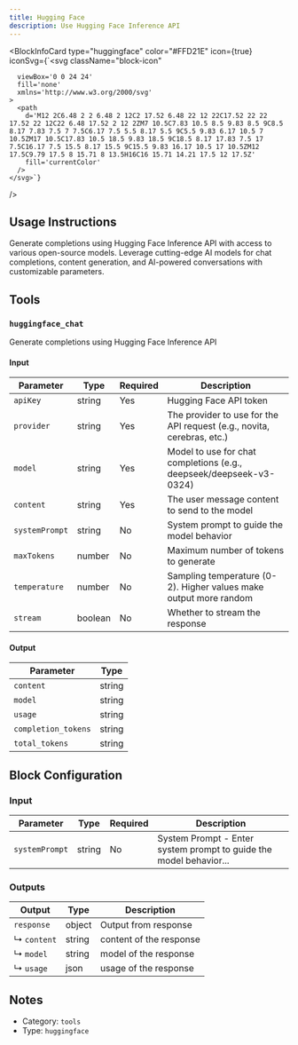 ```yaml
---
title: Hugging Face
description: Use Hugging Face Inference API
---
```



<BlockInfoCard 
  type="huggingface"
  color="#FFD21E"
  icon={true}
  iconSvg={`<svg className="block-icon"
      
      
      
      viewBox='0 0 24 24'
      fill='none'
      xmlns='http://www.w3.org/2000/svg'
    >
      <path
        d='M12 2C6.48 2 2 6.48 2 12C2 17.52 6.48 22 12 22C17.52 22 22 17.52 22 12C22 6.48 17.52 2 12 2ZM7 10.5C7.83 10.5 8.5 9.83 8.5 9C8.5 8.17 7.83 7.5 7 7.5C6.17 7.5 5.5 8.17 5.5 9C5.5 9.83 6.17 10.5 7 10.5ZM17 10.5C17.83 10.5 18.5 9.83 18.5 9C18.5 8.17 17.83 7.5 17 7.5C16.17 7.5 15.5 8.17 15.5 9C15.5 9.83 16.17 10.5 17 10.5ZM12 17.5C9.79 17.5 8 15.71 8 13.5H16C16 15.71 14.21 17.5 12 17.5Z'
        fill='currentColor'
      />
    </svg>`}
/>

## Usage Instructions

Generate completions using Hugging Face Inference API with access to various open-source models. Leverage cutting-edge AI models for chat completions, content generation, and AI-powered conversations with customizable parameters.



## Tools

### `huggingface_chat`

Generate completions using Hugging Face Inference API

#### Input

| Parameter | Type | Required | Description |
| --------- | ---- | -------- | ----------- |
| `apiKey` | string | Yes | Hugging Face API token |
| `provider` | string | Yes | The provider to use for the API request \(e.g., novita, cerebras, etc.\) |
| `model` | string | Yes | Model to use for chat completions \(e.g., deepseek/deepseek-v3-0324\) |
| `content` | string | Yes | The user message content to send to the model |
| `systemPrompt` | string | No | System prompt to guide the model behavior |
| `maxTokens` | number | No | Maximum number of tokens to generate |
| `temperature` | number | No | Sampling temperature \(0-2\). Higher values make output more random |
| `stream` | boolean | No | Whether to stream the response |

#### Output

| Parameter | Type |
| --------- | ---- |
| `content` | string |
| `model` | string |
| `usage` | string |
| `completion_tokens` | string |
| `total_tokens` | string |



## Block Configuration

### Input

| Parameter | Type | Required | Description | 
| --------- | ---- | -------- | ----------- | 
| `systemPrompt` | string | No | System Prompt - Enter system prompt to guide the model behavior... |



### Outputs

| Output | Type | Description |
| ------ | ---- | ----------- |
| `response` | object | Output from response |
| ↳ `content` | string | content of the response |
| ↳ `model` | string | model of the response |
| ↳ `usage` | json | usage of the response |


## Notes

- Category: `tools`
- Type: `huggingface`
